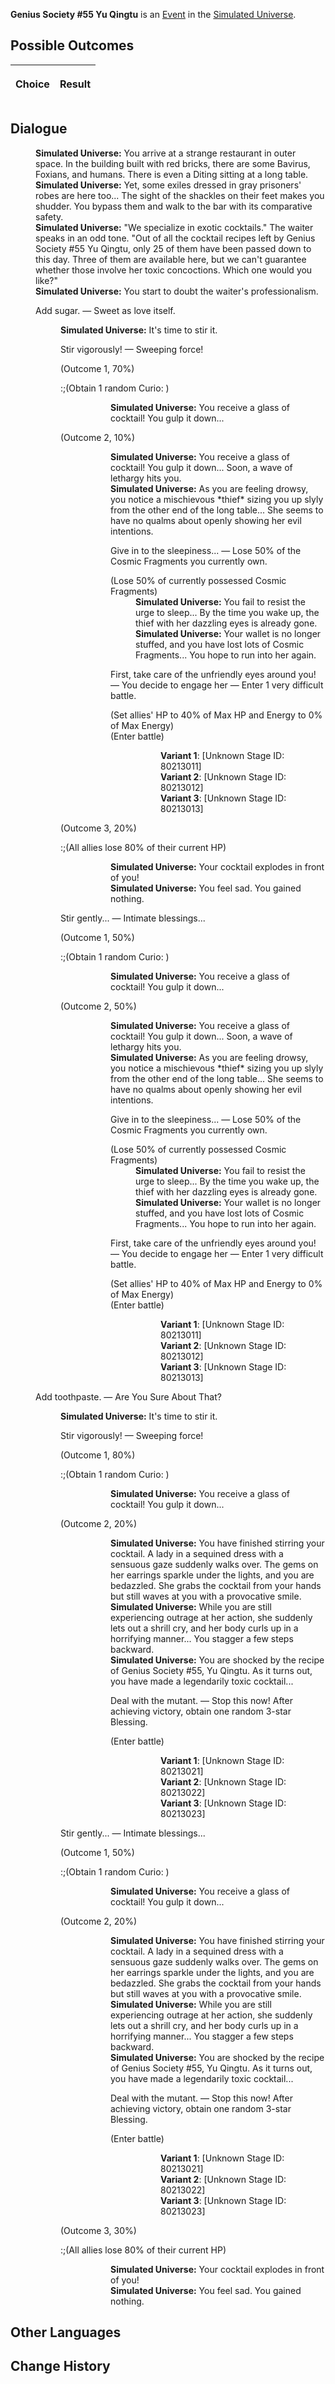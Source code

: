 {{Simulated Universe Event Infobox
|title         = Genius Society #55 Yu Qingtu
|image         = Random Event 7.png
|type          =
|domains_su    = Occurrence
|domains_ext   = Occurrence
|domains_swarm = 
|domains_gng   = 
|requirements  =
|prev          = 
|next          = 
|indexRewards  =
|characters    = 
}}
'''Genius Society #55 Yu Qingtu''' is an [[Simulated Universe/Events|Event]] in the [[Simulated Universe]].

==Possible Outcomes==
{| class="article-table"
!Choice
!Result

|}

<!--
==Gameplay Notes==

-->
==Dialogue==
{{Dialogue Start}}
:'''Simulated Universe:''' You arrive at a strange restaurant in outer space. In the building built with red bricks, there are some Bavirus, Foxians, and humans. There is even a Diting sitting at a long table.
:'''Simulated Universe:''' Yet, some exiles dressed in gray prisoners' robes are here too... The sight of the shackles on their feet makes you shudder. You bypass them and walk to the bar with its comparative safety.
:'''Simulated Universe:''' "We specialize in exotic cocktails." The waiter speaks in an odd tone. "Out of all the cocktail recipes left by Genius Society #55 Yu Qingtu, only 25 of them have been passed down to this day. Three of them are available here, but we can't guarantee whether those involve her toxic concoctions. Which one would you like?"
:'''Simulated Universe:''' You start to doubt the waiter's professionalism.
:{{DIcon|Star}} Add sugar. &mdash; Sweet as love itself.
::'''Simulated Universe:''' It's time to stir it.
::{{DIcon|Star}} Stir vigorously! &mdash; Sweeping force!
::;(Outcome 1, 70%)
:::;(Obtain 1 random Curio<nowiki>:</nowiki> {{Item|The Pinkest Collision|20|type=Curio|link=Simulated_Universe/Curio#The_Pinkest_Collision}})
::::'''Simulated Universe:''' You receive a glass of cocktail! You gulp it down...
::;(Outcome 2, 10%)
::::'''Simulated Universe:''' You receive a glass of cocktail! You gulp it down... Soon, a wave of lethargy hits you.
::::'''Simulated Universe:''' As you are feeling drowsy, you notice a mischievous *thief* sizing you up slyly from the other end of the long table... She seems to have no qualms about openly showing her evil intentions.
::::{{DIcon|Star}} Give in to the sleepiness... &mdash; Lose 50% of the Cosmic Fragments you currently own.
::::;(Lose 50% of currently possessed Cosmic Fragments)
:::::'''Simulated Universe:''' You fail to resist the urge to sleep... By the time you wake up, the thief with her dazzling eyes is already gone.
:::::'''Simulated Universe:''' Your wallet is no longer stuffed, and you have lost lots of Cosmic Fragments... You hope to run into her again.
::::{{DIcon|Star}} First, take care of the unfriendly eyes around you! &mdash; You decide to engage her &mdash; Enter 1 very difficult battle.
::::;(Set allies' HP to 40% of Max HP and Energy to 0% of Max Energy)
::::;(Enter battle)
::::::'''Variant 1''': [Unknown Stage ID: 80213011]
::::::'''Variant 2''': [Unknown Stage ID: 80213012]
::::::'''Variant 3''': [Unknown Stage ID: 80213013]
::;(Outcome 3, 20%)
:::;(All allies lose 80% of their current HP)
::::'''Simulated Universe:''' Your cocktail explodes in front of you!
::::'''Simulated Universe:''' You feel sad. You gained nothing.
::{{DIcon|Star}} Stir gently... &mdash; Intimate blessings...
::;(Outcome 1, 50%)
:::;(Obtain 1 random Curio<nowiki>:</nowiki> {{Item|The Pinkest Collision|20|type=Curio|link=Simulated_Universe/Curio#The_Pinkest_Collision}})
::::'''Simulated Universe:''' You receive a glass of cocktail! You gulp it down...
::;(Outcome 2, 50%)
::::'''Simulated Universe:''' You receive a glass of cocktail! You gulp it down... Soon, a wave of lethargy hits you.
::::'''Simulated Universe:''' As you are feeling drowsy, you notice a mischievous *thief* sizing you up slyly from the other end of the long table... She seems to have no qualms about openly showing her evil intentions.
::::{{DIcon|Star}} Give in to the sleepiness... &mdash; Lose 50% of the Cosmic Fragments you currently own.
::::;(Lose 50% of currently possessed Cosmic Fragments)
:::::'''Simulated Universe:''' You fail to resist the urge to sleep... By the time you wake up, the thief with her dazzling eyes is already gone.
:::::'''Simulated Universe:''' Your wallet is no longer stuffed, and you have lost lots of Cosmic Fragments... You hope to run into her again.
::::{{DIcon|Star}} First, take care of the unfriendly eyes around you! &mdash; You decide to engage her &mdash; Enter 1 very difficult battle.
::::;(Set allies' HP to 40% of Max HP and Energy to 0% of Max Energy)
::::;(Enter battle)
::::::'''Variant 1''': [Unknown Stage ID: 80213011]
::::::'''Variant 2''': [Unknown Stage ID: 80213012]
::::::'''Variant 3''': [Unknown Stage ID: 80213013]
:{{DIcon|Star}} Add toothpaste. &mdash; Are You Sure About That?
::'''Simulated Universe:''' It's time to stir it.
::{{DIcon|Star}} Stir vigorously! &mdash; Sweeping force!
::;(Outcome 1, 80%)
:::;(Obtain 1 random Curio<nowiki>:</nowiki> {{Item|Thalan Toxi-Flame|20|type=Curio|link=Simulated_Universe/Curio#Thalan_Toxi-Flame}})
::::'''Simulated Universe:''' You receive a glass of cocktail! You gulp it down...
::;(Outcome 2, 20%)
::::'''Simulated Universe:''' You have finished stirring your cocktail. A lady in a sequined dress with a sensuous gaze suddenly walks over. The gems on her earrings sparkle under the lights, and you are bedazzled. She grabs the cocktail from your hands but still waves at you with a provocative smile.
::::'''Simulated Universe:''' While you are still experiencing outrage at her action, she suddenly lets out a shrill cry, and her body curls up in a horrifying manner... You stagger a few steps backward.
::::'''Simulated Universe:''' You are shocked by the recipe of Genius Society #55, Yu Qingtu. As it turns out, you have made a legendarily toxic cocktail...
::::{{DIcon|Star}} Deal with the mutant. &mdash; Stop this now! After achieving victory, obtain one random 3-star Blessing.
::::;(Enter battle)
::::::'''Variant 1''': [Unknown Stage ID: 80213021]
::::::'''Variant 2''': [Unknown Stage ID: 80213022]
::::::'''Variant 3''': [Unknown Stage ID: 80213023]
::{{DIcon|Star}} Stir gently... &mdash; Intimate blessings...
::;(Outcome 1, 50%)
:::;(Obtain 1 random Curio<nowiki>:</nowiki> {{Item|Thalan Toxi-Flame|20|type=Curio|link=Simulated_Universe/Curio#Thalan_Toxi-Flame}})
::::'''Simulated Universe:''' You receive a glass of cocktail! You gulp it down...
::;(Outcome 2, 20%)
::::'''Simulated Universe:''' You have finished stirring your cocktail. A lady in a sequined dress with a sensuous gaze suddenly walks over. The gems on her earrings sparkle under the lights, and you are bedazzled. She grabs the cocktail from your hands but still waves at you with a provocative smile.
::::'''Simulated Universe:''' While you are still experiencing outrage at her action, she suddenly lets out a shrill cry, and her body curls up in a horrifying manner... You stagger a few steps backward.
::::'''Simulated Universe:''' You are shocked by the recipe of Genius Society #55, Yu Qingtu. As it turns out, you have made a legendarily toxic cocktail...
::::{{DIcon|Star}} Deal with the mutant. &mdash; Stop this now! After achieving victory, obtain one random 3-star Blessing.
::::;(Enter battle)
::::::'''Variant 1''': [Unknown Stage ID: 80213021]
::::::'''Variant 2''': [Unknown Stage ID: 80213022]
::::::'''Variant 3''': [Unknown Stage ID: 80213023]
::;(Outcome 3, 30%)
:::;(All allies lose 80% of their current HP)
::::'''Simulated Universe:''' Your cocktail explodes in front of you!
::::'''Simulated Universe:''' You feel sad. You gained nothing.
{{Dialogue End}}

==Other Languages==
{{Other Languages
|zhs   = 天才俱乐部#55余清涂
|zht   = 天才俱樂部#55余清涂
|ja    = 天才クラブ#55余清塗
|ko    = 지니어스 클럽 #55 여청도
|es    = Yu Qingtu, miembro n.º <unbreak>55</unbreak> del Círculo de Genios
|fr    = Yu Qingtu, membre n° <unbreak>55</unbreak> de la Société des génies
|ru    = Член Общества гениев № <unbreak>55</unbreak> Юй Цинту
|th    = Yu Qingtu #55 แห่งสมาคมอัจฉริยะ
|vi    = CLB Thiên Tài #55 Yu Qingtu
|de    = Yu Qingtu, Geniusgesellschaft Nr. <unbreak>55</unbreak>
|id    = Genius Society #55 Yu Qingtu
|pt    = Sociedade de Gênios #55 Yu Qingtu
}}

==Change History==
{{Change History|1.0}}
